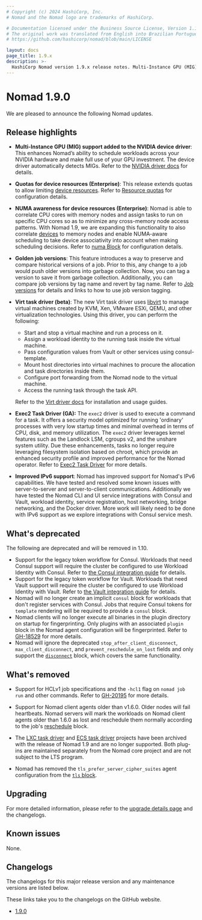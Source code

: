 ```yaml
---
# Copyright (c) 2024 HashiCorp, Inc.
# Nomad and the Nomad logo are trademarks of HashiCorp.

# Documentation licensed under the Business Source License, Version 1.1.
# The original work was translated from English into Brazilian Portuguese.
# https://github.com/hashicorp/nomad/blob/main/LICENSE

layout: docs
page_title: 1.9.x
description: >-
  HashiCorp Nomad version 1.9.x release notes. Multi-Instance GPU (MIG) support, quotas for device resources, NUMA-aware scheduling, job versions, Virt task driver beta, Exec2 task driver GA, improved IPv6 support.
---
```


# Nomad 1.9.0

We are pleased to announce the following Nomad updates.

## Release highlights

- **Multi-Instance GPU (MIG) support added to the NVIDIA device driver**: This
enhances Nomad’s ability to schedule workloads across your NVIDIA hardware and
make full use of your GPU investment. The device driver automatically detects
MIGs. Refer to the [NVIDIA driver docs](/nomad/plugins/devices/nvidia) for
details.

- **Quotas for device resources (Enterprise)**: This release extends quotas to
allow limiting [device resources](/nomad/docs/v1.9.x/job-specification/device). Refer
to [Resource quotas](/nomad/docs/v1.9.x/other-specifications/quota) for configuration details.

- **NUMA awareness for device resources (Enterprise)**: Nomad is able to
  correlate CPU cores with memory nodes and assign tasks to run on specific CPU
  cores so as to minimize any cross-memory node access patterns. With Nomad 1.9,
  we are expanding this functionality to also correlate
  [devices](/nomad/docs/v1.9.x/concepts/plugins/devices) to memory nodes and enable
  NUMA-aware scheduling to take device associativity into account when making
  scheduling decisions. Refer to [numa
  Block](/nomad/docs/v1.9.x/job-specification/numa) for configuration details.

- **Golden job versions**: This feature introduces a way to preserve and compare
  historical versions of a job. Prior to this, any change to a job would push
  older versions into garbage collection. Now, you can tag a version to save it
  from garbage collection. Additionally, you can compare job versions by tag
  name and revert by tag name. Refer to [Job
  versions](/nomad/docs/v1.9.x/concepts/job.mdx#job-versions) for details and links to
  how to use job version tagging.

- **Virt task driver (beta)**: The new Virt task driver uses
  [libvirt](https://libvirt.org/) to manage virtual machines created by KVM,
  Xen, VMware ESXi, QEMU, and other virtualization technologies. Using this
  driver, you can perform the following:

  - Start and stop a virtual machine and run a process on it.
  - Assign a workload identity to the running task inside the virtual machine.
  - Pass configuration values from Vault or other services using consul-template.
  - Mount host directories into virtual machines to procure the allocation and task directories inside them.
  - Configure port forwarding from the Nomad node to the virtual machine.
  - Access the running task through the task API.

  Refer to the [Virt driver docs](https://github.com/hashicorp/nomad-driver-virt)
  for installation and usage guides.

- **Exec2 Task Driver (GA):** The `exec2` driver is used to execute a command
for a task. It offers a security model optimized for running 'ordinary'
processes with very low startup times and minimal overhead in terms of CPU,
disk, and memory utilization. The `exec2` driver leverages kernel features such
as the Landlock LSM, cgroups v2, and the unshare system utility. Due these
enhancements, tasks no longer require leveraging filesystem isolation based on
chroot, which provide an enhanced security profile and improved performance for
the Nomad operator. Refer to [Exec2 Task Driver](/nomad/plugins/drivers/exec2)
for more details.

- **Improved IPv6 support**: Nomad has improved support for Nomad's IPv6
capabilities. We have tested and resolved some known issues with
server-to-server and server-to-client communications. Additionally we have
tested the Nomad CLI and UI service integrations with Consul and Vault, workload
identity, service registration, host networking, bridge networking, and the
Docker driver. More work will likely need to be done with IPv6 support as we
explore integrations with Consul service mesh.


## What's deprecated

The following are deprecated and will be removed in 1.10.

- Support for the legacy token workflow for Consul. Workloads
  that need Consul support will require the cluster be configured to use
  Workload Identity with Consul. Refer to [the Consul integration
  guide][consul-integration] for details.
- Support for the legacy token workflow for Vault. Workloads
  that need Vault support will require the cluster be configured to use Workload
  Identity with Vault. Refer to [the Vault integration guide][vault-integration] for
  details.
- Nomad will no longer create an implicit `consul` block for workloads that
  don't register services with Consul. Jobs that require Consul tokens for
  `template` rendering will be required to provide a `consul` block.
- Nomad clients will no longer execute all binaries in the plugin directory on
  startup for fingerprinting. Only plugins with an associated `plugin` block in
  the Nomad agent configuration will be fingerprinted. Refer to [GH-18529][] for
  more details.
- Nomad will ignore the deprecated `stop_after_client_disconnect`,
  `max_client_disconnect`, and `prevent_reschedule_on_lost` fields and only
  support the [`disconnect`][] block, which covers the same functionality.

## What's removed

- Support for HCLv1 job specifications and the `-hcl1` flag on `nomad job run` and other commands. Refer to [GH-20195](https://github.com/hashicorp/nomad/issues/20195) for more details.

- Support for Nomad client agents older than v1.6.0. Older nodes will fail heartbeats. Nomad servers will mark the workloads on Nomad client agents older than 1.6.0 as lost and reschedule them normally according to the job's [reschedule](/nomad/docs/v1.9.x/job-specification/reschedule) block.

- The [LXC task driver](https://github.com/hashicorp/nomad-driver-lxc) and [ECS
  task driver](https://github.com/hashicorp/nomad-driver-ecs) projects have been
  archived with the release of Nomad 1.9 and are no longer supported.  Both
  plug-ins are maintained separately from the Nomad core project and are not
  subject to the LTS program.

- Nomad has removed the `tls_prefer_server_cipher_suites` agent configuration from the [`tls` block](/nomad/docs/v1.9.x/configuration/tls).


## Upgrading

For more detailed information, please refer to the [upgrade details
page](/nomad/docs/v1.9.x/upgrade/upgrade-specific#nomad-1-9-0) and the changelogs.

## Known issues

None.

## Changelogs

The changelogs for this major release version and any maintenance versions are
listed below.

<Note> These links take you to the changelogs on the GitHub website. </Note>

- [1.9.0](https://github.com/hashicorp/nomad/releases/tag/v1.9.0)


[consul-integration]: /nomad/docs/v1.9.x/integrations/consul/acl
[vault-integration]: /nomad/docs/v1.9.x/integrations/vault/acl
[GH-18529]: https://github.com/hashicorp/nomad/issues/18529
[`disconnect`]: /nomad/docs/v1.9.x/job-specification/disconnect
[Resource Quotas]: /nomad/docs/v1.9.x/other-specifications/quota
